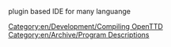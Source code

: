 [[Category:en/Development/Compiling OpenTTD]]
[[Category:en/Archive/Program Descriptions]]

plugin based IDE for many languange